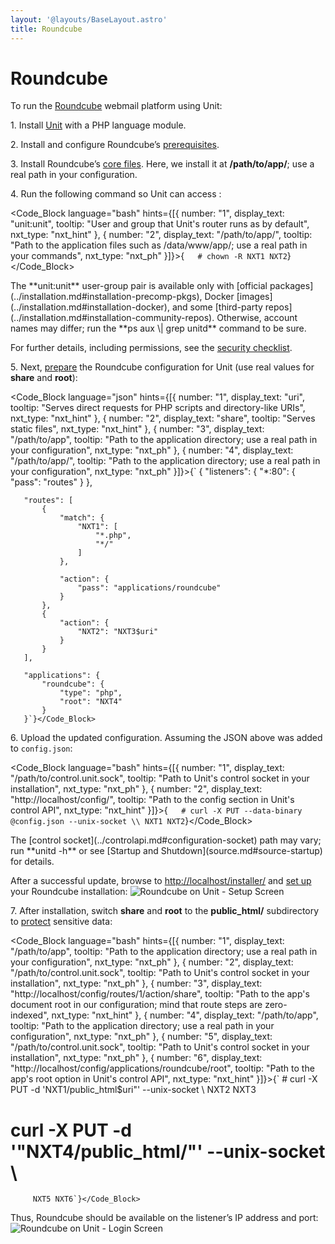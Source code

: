 ```yaml
---
layout: '@layouts/BaseLayout.astro'
title: Roundcube
---
```

# Roundcube

To run the [Roundcube](https://roundcube.net) webmail platform using Unit:

1\. Install [Unit](../installation.md#installation-precomp-pkgs) with a PHP language module.

2\. Install and configure Roundcube’s [prerequisites](https://github.com/roundcube/roundcubemail/wiki/Installation#install-dependencies).

3\. Install Roundcube’s [core files](https://roundcube.net/download/).  Here, we install it at **/path/to/app/**; use a real path in your configuration.

4\. Run the following command so Unit can access :

<Code_Block language="bash" hints={[{ number: "1", display_text: "unit:unit", tooltip: "User and group that Unit's router runs as by default", nxt_type: "nxt_hint" }, { number: "2", display_text: "/path/to/app/", tooltip: "Path to the application files such as /data/www/app/; use a real path in your commands", nxt_type: "nxt_ph" }]}>{`   # chown -R NXT1 NXT2`}</Code_Block>

<Note type="note">
The **unit:unit** user-group pair is available only with [official packages](../installation.md#installation-precomp-pkgs), Docker [images](../installation.md#installation-docker), and some [third-party repos](../installation.md#installation-community-repos). Otherwise, account names may differ; run the **ps aux \| grep unitd** command to be sure.
</Note>

For further details, including permissions, see the [security checklist](security.md#security-apps).

5\. Next, [prepare](../configuration.md#configuration-php) the Roundcube configuration for Unit (use real values for **share** and **root**):

<Code_Block language="json" hints={[{ number: "1", display_text: "uri", tooltip: "Serves direct requests for PHP scripts and directory-like URIs", nxt_type: "nxt_hint" }, { number: "2", display_text: "share", tooltip: "Serves static files", nxt_type: "nxt_hint" }, { number: "3", display_text: "/path/to/app", tooltip: "Path to the application directory; use a real path in your configuration", nxt_type: "nxt_ph" }, { number: "4", display_text: "/path/to/app/", tooltip: "Path to the application directory; use a real path in your configuration", nxt_type: "nxt_ph" }]}>{`   {
       "listeners": {
           "*:80": {
               "pass": "routes"
           }
       },

       "routes": [
           {
               "match": {
                   "NXT1": [
                       "*.php",
                       "*/"
                   ]
               },

               "action": {
                   "pass": "applications/roundcube"
               }
           },
           {
               "action": {
                   "NXT2": "NXT3$uri"
               }
           }
       ],

       "applications": {
           "roundcube": {
               "type": "php",
               "root": "NXT4"
           }
       }`}</Code_Block>

6\. Upload the updated configuration.  Assuming the JSON above was added to `config.json`:

<Code_Block language="bash" hints={[{ number: "1", display_text: "/path/to/control.unit.sock", tooltip: "Path to Unit's control socket in your installation", nxt_type: "nxt_ph" }, { number: "2", display_text: "http://localhost/config/", tooltip: "Path to the config section in Unit's control API", nxt_type: "nxt_hint" }]}>{`   # curl -X PUT --data-binary @config.json --unix-socket \\
          NXT1 NXT2`}</Code_Block>

<Note type="note">
The [control socket](../controlapi.md#configuration-socket) path may vary; run **unitd -h** or see [Startup and Shutdown](source.md#source-startup) for details.
</Note>

After a successful update, browse to [http://localhost/installer/](http://localhost/installer/) and [set up](https://github.com/roundcube/roundcubemail/wiki/Installation#configuring-roundcube) your Roundcube installation: ![Roundcube on Unit - Setup Screen](/images/roundcube-setup.png)

7\. After installation, switch **share** and **root** to the **public\_html/** subdirectory to [protect](https://github.com/roundcube/roundcubemail/wiki/Installation#protect-your-installation) sensitive data:

<Code_Block language="bash" hints={[{ number: "1", display_text: "/path/to/app", tooltip: "Path to the application directory; use a real path in your configuration", nxt_type: "nxt_ph" }, { number: "2", display_text: "/path/to/control.unit.sock", tooltip: "Path to Unit's control socket in your installation", nxt_type: "nxt_ph" }, { number: "3", display_text: "http://localhost/config/routes/1/action/share", tooltip: "Path to the app's document root in our configuration; mind that route steps are zero-indexed", nxt_type: "nxt_hint" }, { number: "4", display_text: "/path/to/app", tooltip: "Path to the application directory; use a real path in your configuration", nxt_type: "nxt_ph" }, { number: "5", display_text: "/path/to/control.unit.sock", tooltip: "Path to Unit's control socket in your installation", nxt_type: "nxt_ph" }, { number: "6", display_text: "http://localhost/config/applications/roundcube/root", tooltip: "Path to the app's root option in Unit's control API", nxt_type: "nxt_hint" }]}>{`   # curl -X PUT -d 'NXT1/public_html$uri"' --unix-socket \\
         NXT2 NXT3
   # curl -X PUT -d '"NXT4/public_html/"' --unix-socket \\
         NXT5 NXT6`}</Code_Block>

Thus, Roundcube should be available on the listener’s IP address and port: ![Roundcube on Unit - Login Screen](/images/roundcube.png)